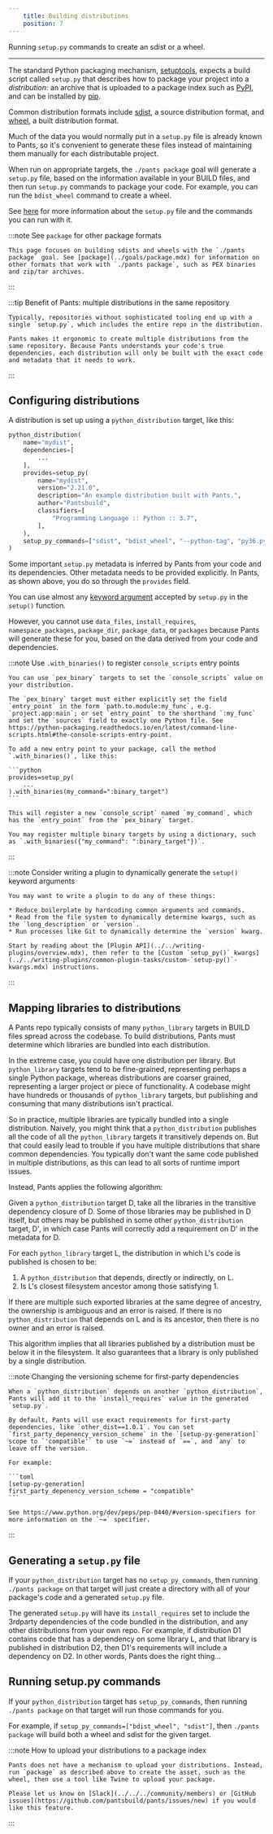 ```yaml
---
    title: Building distributions
    position: 7
---
```



Running `setup.py` commands to create an sdist or a wheel.

---

The standard Python packaging mechanism, [setuptools](https://setuptools.readthedocs.io/), expects a build script called `setup.py` that describes how to package your project into a _distribution_: an archive that is uploaded to a package index such as [PyPI](https://pypi.org/), and can be installed by [pip](https://packaging.python.org/key_projects/#pip).

Common distribution formats include [sdist](https://packaging.python.org/glossary/#term-source-distribution-or-sdist), a source distribution format, and [wheel](https://packaging.python.org/glossary/#wheel), a built distribution format.

Much of the data you would normally put in a `setup.py` file is already known to Pants, so it's convenient to generate these files instead of maintaining them manually for each distributable project.

When run on appropriate targets, the `./pants package` goal will generate a `setup.py` file, based on the information available in your BUILD files, and then run `setup.py` commands to package your code. For example, you can run the `bdist_wheel` command to create a wheel.

See [here](https://packaging.python.org/tutorials/packaging-projects/) for more information about the `setup.py` file and the commands you can run with it.

:::note See `package` for other package formats

    This page focuses on building sdists and wheels with the `./pants package` goal. See [package](../goals/package.mdx) for information on other formats that work with `./pants package`, such as PEX binaries and zip/tar archives.

:::

:::tip Benefit of Pants: multiple distributions in the same repository

    Typically, repositories without sophisticated tooling end up with a single `setup.py`, which includes the entire repo in the distribution.

    Pants makes it ergonomic to create multiple distributions from the same repository. Because Pants understands your code's true dependencies, each distribution will only be built with the exact code and metadata that it needs to work.

:::

## Configuring distributions

A distribution is set up using a `python_distribution` target, like this:

```python title="BUILD"
python_distribution(
    name="mydist",
    dependencies=[
        ...
    ],
    provides=setup_py(
        name="mydist",
        version="2.21.0",
        description="An example distribution built with Pants.",
        author="Pantsbuild",
        classifiers=[
            "Programming Language :: Python :: 3.7",
        ],
    ),
    setup_py_commands=["sdist", "bdist_wheel", "--python-tag", "py36.py37"]
)
```

Some important `setup.py` metadata is inferred by Pants from your code and its dependencies. Other metadata needs to be provided explicitly. In Pants, as shown above, you do so through the `provides` field.

You can use almost any [keyword argument](https://packaging.python.org/guides/distributing-packages-using-setuptools/#setup-args) accepted by `setup.py` in the `setup()` function.

However, you cannot use `data_files`, `install_requires`, `namespace_packages`, `package_dir`, `package_data`, or `packages` because Pants will generate these for you, based on the data derived from your code and dependencies.

:::note Use `.with_binaries()` to register `console_scripts` entry points

    You can use `pex_binary` targets to set the `console_scripts` value on your distribution.

    The `pex_binary` target must either explicitly set the field `entry_point` in the form `path.to.module:my_func`, e.g. `project.app:main`; or set `entry_point` to the shorthand `:my_func` and set the `sources` field to exactly one Python file. See https://python-packaging.readthedocs.io/en/latest/command-line-scripts.html#the-console-scripts-entry-point.

    To add a new entry point to your package, call the method `.with_binaries()`, like this:

    ```python
    provides=setup_py(
        ...
    ).with_binaries(my_command=":binary_target")
    ```

    This will register a new `console_script` named `my_command`, which has the `entry_point` from the `pex_binary` target.

    You may register multiple binary targets by using a dictionary, such as `.with_binaries({"my_command": ":binary_target"})`.

:::

:::note Consider writing a plugin to dynamically generate the `setup()` keyword arguments

    You may want to write a plugin to do any of these things:

    * Reduce boilerplate by hardcoding common arguments and commands.
    * Read from the file system to dynamically determine kwargs, such as the `long_description` or `version`.
    * Run processes like Git to dynamically determine the `version` kwarg.

    Start by reading about the [Plugin API](../../writing-plugins/overview.mdx), then refer to the [Custom `setup_py()` kwargs](../../writing-plugins/common-plugin-tasks/custom-`setup-py()`-kwargs.mdx) instructions.

:::

## Mapping libraries to distributions

A Pants repo typically consists of many `python_library` targets in BUILD files spread across the codebase. To build distributions, Pants must determine which libraries are bundled into each distribution.

In the extreme case, you could have one distribution per library. But `python_library` targets tend to be fine-grained, representing perhaps a single Python package, whereas distributions are coarser grained, representing a larger project or piece of functionality. A codebase might have hundreds or thousands of `python_library` targets, but publishing and consuming that many distributions isn't practical.

So in practice, multiple libraries are typically bundled into a single distribution. Naively, you might think that a `python_distribution` publishes all the code of all the `python_library` targets it transitively depends on. But that could easily lead to trouble if you have multiple distributions that share common dependencies. You typically don't want the same code published in multiple distributions, as this can lead to all sorts of runtime import issues.

Instead, Pants applies the following algorithm:

Given a `python_distribution` target D, take all the libraries in the transitive dependency closure of D. Some of those libraries may be published in D itself, but others may be published in some other `python_distribution` target, D', in which case Pants will correctly add a requirement on D' in the metadata for D.

For each `python_library` target L, the distribution in which L's code is published is chosen to be:

1. A `python_distribution` that depends, directly or indirectly, on L.
2. Is L's closest filesystem ancestor among those satisfying 1.

If there are multiple such exported libraries at the same degree of ancestry, the ownership
is ambiguous and an error is raised. If there is no `python_distribution` that depends on L
and is its ancestor, then there is no owner and an error is raised.

This algorithm implies that all libraries published by a distribution must be below it in the filesystem. It also guarantees that a library is only published by a single distribution.

:::note Changing the versioning scheme for first-party dependencies

    When a `python_distribution` depends on another `python_distribution`, Pants will add it to the `install_requires` value in the generated `setup.py`.

    By default, Pants will use exact requirements for first-party dependencies, like `other_dist==1.0.1`. You can set `first_party_depenency_version_scheme` in the `[setup-py-generation]` scope to `'compatible'` to use `~=` instead of `==`, and `any` to leave off the version.

    For example:

    ```toml
    [setup-py-generation]
    first_party_depenency_version_scheme = "compatible"
    ```

    See https://www.python.org/dev/peps/pep-0440/#version-specifiers for more information on the `~=` specifier.

:::

## Generating a `setup.py` file

If your `python_distribution` target has no `setup_py_commands`, then running `./pants package` on that target will just create a directory with all of your package's code and a generated `setup.py` file.

The generated `setup.py` will have its `install_requires` set to include the 3rdparty dependencies of the code bundled in the distribution, and any other distributions from your own repo. For example, if distribution D1 contains code that has a dependency on some library L, and that library is published in distribution D2, then D1's requirements will include a dependency on D2. In other words, Pants does the right thing...

## Running setup.py commands

If your `python_distribution` target has `setup_py_commands`, then running `./pants package` on that target will run those commands for you.

For example, if `setup_py_commands=["bdist_wheel", "sdist"]`, then `./pants package` will build both a wheel and sdist for the given target.

:::note How to upload your distributions to a package index

    Pants does not have a mechanism to upload your distributions. Instead, run `package` as described above to create the asset, such as the wheel, then use a tool like Twine to upload your package.

    Please let us know on [Slack](../../../community/members) or [GitHub issues](https://github.com/pantsbuild/pants/issues/new) if you would like this feature.

:::












